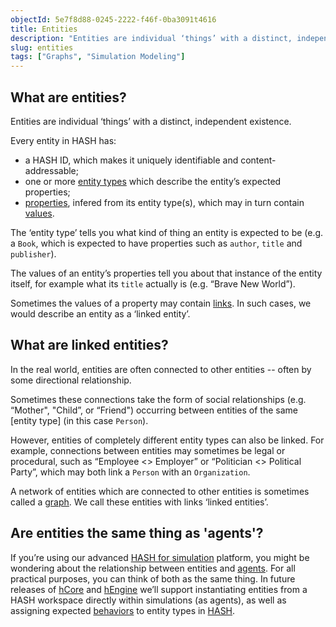 ```yaml
---
objectId: 5e7f8d88-0245-2222-f46f-0ba3091t4616
title: Entities
description: "Entities are individual ‘things’ with a distinct, independent existence."
slug: entities
tags: ["Graphs", "Simulation Modeling"]
---
```


## What are entities?

Entities are individual ‘things’ with a distinct, independent existence.

Every entity in HASH has:

- a HASH ID, which makes it uniquely identifiable and content-addressable;
- one or more [entity types](https://hash.ai/glossary/entity-type) which describe the entity’s expected properties;
- [properties](https://hash.ai/glossary/properties), infered from its entity type(s), which may in turn contain [values](https://hash.ai/glossary/values).

The ‘entity type’ tells you what kind of thing an entity is expected to be (e.g. a `Book`, which is expected to have properties such as `author`, `title` and `publisher`).

The values of an entity’s properties tell you about that instance of the entity itself, for example what its `title` actually is (e.g. “Brave New World”).

Sometimes the values of a property may contain [links](https://hash.ai/glossary/links). In such cases, we would describe an entity as a ‘linked entity’.

## What are linked entities?

In the real world, entities are often connected to other entities -- often by some directional relationship.

Sometimes these connections take the form of social relationships (e.g. “Mother", "Child”, or “Friend") occurring between entities of the same [entity type] (in this case `Person`).

However, entities of completely different entity types can also be linked. For example, connections between entities may sometimes be legal or procedural, such as “Employee <> Employer” or “Politician <> Political Party”, which may both link a `Person` with an `Organization`.

A network of entities which are connected to other entities is sometimes called a [graph](https://hash.ai/glossary/graphs). We call these entities with links ‘linked entities’.

## Are entities the same thing as 'agents'?

If you’re using our advanced [HASH for simulation](https://hash.ai/index) platform, you might be wondering about the relationship between entities and [agents](https://hash.ai/glossary/agent-based-modeling). For all practical purposes, you can think of both as the same thing. In future releases of [hCore](https://hash.ai/platform/core) and [hEngine](https://hash.ai/platform/engine) we’ll support instantiating entities from a HASH workspace directly within simulations (as agents), as well as assigning expected [behaviors](https://hash.ai/docs/simulation/creating-simulations/behaviors) to entity types in [HASH](https://hash.ai/platform/hash).
